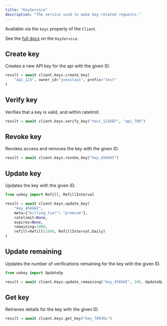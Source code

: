 ```yaml
---
title: "KeyService"
description: "The service used to make key related requests."
---
```


Available via the `keys` property of the `Client`.

See the [full docs](https://jonxslays.github.io/unkey.py/stable/reference/services/#unkey.services.KeyService)
on the `KeyService`.

## Create key

Creates a new API key for the api with the given ID.

```py
result = await client.keys.create_key(
    "api_123", owner_id="jonxslays", prefix="test"
)
```

## Verify key

Verifies that a key is valid, and within ratelimit.

```py
result = await client.keys.verify_key("test_123DEF", "api_789")
```

## Revoke key

Revokes access and removes the key with the given ID.

```py
result = await client.keys.revoke_key("key_456GHI")
```

## Update key

Updates the key with the given ID.

```py
from unkey import Refill, RefillInterval

result = await client.keys.update_key(
    "key_456GHI",
    meta={"billing_tier": "premium"},
    ratelimit=None,
    expires=None,
    remaining=1000,
    refill=Refill(1000, RefillInterval.Daily)
)
```

## Update remaining

Updates the number of verifications remaining for the key with the given ID.

```py
from unkey import UpdateOp

result = await client.keys.update_remaining("key_456GHI", 100, UpdateOp.Set)
```

## Get key

Retrieves details for the key with the given ID.

```py
result = await client.keys.get_key("key_789JKL")
```
